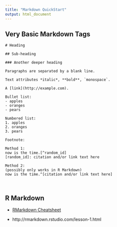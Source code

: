 ```yaml
---
title: "Markdown QuickStart"
output: html_document
---
```


## Very Basic Markdown Tags

```{}
# Heading

## Sub-heading

### Another deeper heading
 
Paragraphs are separated by a blank line.

Text attributes *italic*, **bold**, `monospace`.

A [link](http://example.com).

Bullet list:
- apples  
- oranges  
- pears  

Numbered list:
1. apples
2. oranges
3. pears

Footnote:

Method 1:
now is the time.[^random_id]
[random_id]: citation and/or link text here

Method 2: 
(possibly only works in R Markdown)
now is the time.^[citation and/or link text here]



```

## R Markdown

- [RMarkdown Cheatsheet](https://www.rstudio.com/wp-content/uploads/2016/03/rmarkdown-cheatsheet-2.0.pdf)

- http://rmarkdown.rstudio.com/lesson-1.html
